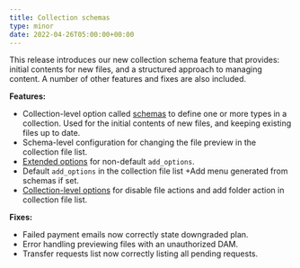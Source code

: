 ```yaml
---
title: Collection schemas
type: minor
date: 2022-04-26T05:00:00+00:00
---
```

This release introduces our new collection schema feature that provides: initial contents for new files, and a structured approach to managing content. A number of other features and fixes are also included.

**Features:**

* Collection-level option called [schemas](/documentation/developer-articles/create-a-schema/) to define one or more types in a collection. Used for the initial contents of new files, and keeping existing files up to date.
* Schema-level configuration for changing the file preview in the collection file list.
* [Extended options](/documentation/articles/configure-the-add-button-in-collections/) for non-default `add_options`.
* Default `add_options` in the collection file list +Add menu generated from schemas if set.
* [Collection-level options](/documentation/articles/what-is-a-collection/) for disable file actions and add folder action in collection file list.

**Fixes:**

* Failed payment emails now correctly state downgraded plan.
* Error handling previewing files with an unauthorized DAM.
* Transfer requests list now correctly listing all pending requests.
